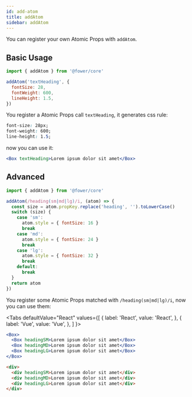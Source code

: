 ```yaml
---
id: add-atom
title: addAtom
sidebar: addAtom
---
```



You can register your own Atomic Props with `addAtom`.

## Basic Usage

```js
import { addAtom } from '@fower/core'

addAtom('textHeading', {
  fontSize: 28,
  fontWeight: 600,
  lineHeight: 1.5,
})
```

You register a Atomic Props call `textHeading`, it generates css rule:

```css
font-size: 28px;
font-weight: 600;
line-height: 1.5;
```

now you can use it:

```jsx live
<Box textHeading>Lorem ipsum dolor sit amet</Box>
```

## Advanced

```js
import { addAtom } from '@fower/core'

addAtom(/heading(sm|md|lg)/i, (atom) => {
  const size = atom.propKey.replace('heading', '').toLowerCase()
  switch (size) {
    case 'sm':
      atom.style = { fontSize: 16 }
      break
    case 'md':
      atom.style = { fontSize: 24 }
      break
    case 'lg':
      atom.style = { fontSize: 32 }
      break
    default:
      break
  }
  return atom
})
```

You register some Atomic Props matched with `/heading(sm|md|lg)/i`, now you can use them:

<Tabs
  defaultValue="React"
  values={[
    { label: 'React', value: 'React', },
    { label: 'Vue', value: 'Vue', },
  ]
}>
<TabItem value="React">

```jsx live
<Box>
  <Box headingSM>Lorem ipsum dolor sit amet</Box>
  <Box headingMD>Lorem ipsum dolor sit amet</Box>
  <Box headingLG>Lorem ipsum dolor sit amet</Box>
</Box>
```

</TabItem>
<TabItem value="Vue">

```html
<div>
  <div headingSM>Lorem ipsum dolor sit amet</div>
  <div headingMD>Lorem ipsum dolor sit amet</div>
  <div headingLG>Lorem ipsum dolor sit amet</div>
</div>
```

</TabItem>
</Tabs>
